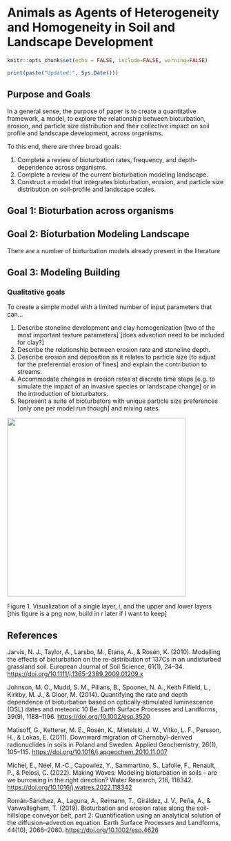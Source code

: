 # Animals as Agents of Heterogeneity and Homogeneity in Soil and Landscape Development

```r
knitr::opts_chunk$set(echo = FALSE, include=FALSE, warning=FALSE)
```

```r
print(paste("Updated:", Sys.Date()))
```

## Purpose and Goals

In a general sense, the purpose of paper is to create a quantitative framework, a model, to explore the relationship between bioturbation, erosion, and particle size distribution and their collective impact on soil profile and landscape development, across organisms.

To this end, there are three broad goals:

1.  Complete a review of bioturbation rates, frequency, and depth-dependence across organisms.
2.  Complete a review of the current bioturbation modeling landscape.
3.  Construct a model that integrates bioturbation, erosion, and particle size distribution on soil-profile and landscape scales.

## Goal 1: Bioturbation across organisms

## Goal 2: Bioturbation Modeling Landscape

There are a number of bioturbation models already present in the literature

## Goal 3: Modeling Building

### Qualitative goals

To create a simple model with a limited number of input parameters that can…

1.  Describe stoneline development and clay homogenization [two of the most important texture parameters] [does advection need to be included for clay?]
2.  Describe the relationship between erosion rate and stoneline depth.
3.  Describe erosion and deposition as it relates to particle size [to adjust for the preferential erosion of fines] and explain the contribution to streams.
4.  Accommodate changes in erosion rates at discrete time steps [e.g. to simulate the impact of an invasive species or landscape change] or in the introduction of bioturbators.
5.  Represent a suite of bioturbators with unique particle size preferences [only one per model run though] and mixing rates.

![](images/clipboard-62785000.png){width="414"}

Figure 1. Visualization of a single layer, *i*, and the upper and lower layers [this figure is a png now, build in r later if I want to keep]

## References

Jarvis, N. J., Taylor, A., Larsbo, M., Etana, A., & Rosén, K. (2010). Modelling the effects of bioturbation on the re-distribution of 137Cs in an undisturbed grassland soil. European Journal of Soil Science, 61(1), 24–34. <https://doi.org/10.1111/j.1365-2389.2009.01209.x>

Johnson, M. O., Mudd, S. M., Pillans, B., Spooner, N. A., Keith Fifield, L., Kirkby, M. J., & Gloor, M. (2014). Quantifying the rate and depth dependence of bioturbation based on optically‐stimulated luminescence (OSL) dates and meteoric 10 Be. Earth Surface Processes and Landforms, 39(9), 1188–1196. <https://doi.org/10.1002/esp.3520>

Matisoff, G., Ketterer, M. E., Rosén, K., Mietelski, J. W., Vitko, L. F., Persson, H., & Lokas, E. (2011). Downward migration of Chernobyl-derived radionuclides in soils in Poland and Sweden. Applied Geochemistry, 26(1), 105–115. <https://doi.org/10.1016/j.apgeochem.2010.11.007>

Michel, E., Néel, M.-C., Capowiez, Y., Sammartino, S., Lafolie, F., Renault, P., & Pelosi, C. (2022). Making Waves: Modeling bioturbation in soils – are we burrowing in the right direction? Water Research, 216, 118342. <https://doi.org/10.1016/j.watres.2022.118342>

Román‐Sánchez, A., Laguna, A., Reimann, T., Giráldez, J. V., Peña, A., & Vanwalleghem, T. (2019). Bioturbation and erosion rates along the soil‐hillslope conveyor belt, part 2: Quantification using an analytical solution of the diffusion–advection equation. Earth Surface Processes and Landforms, 44(10), 2066–2080. <https://doi.org/10.1002/esp.4626>
